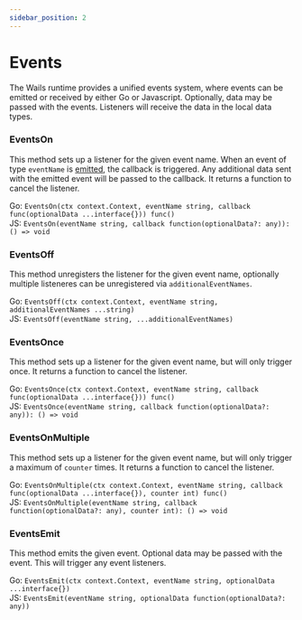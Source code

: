 ```yaml
---
sidebar_position: 2
---
```


# Events

The Wails runtime provides a unified events system, where events can be emitted or received by either Go or Javascript.
Optionally, data may be passed with the events. Listeners will receive the data in the local data types.

### EventsOn

This method sets up a listener for the given event name. When an event of type `eventName` is [emitted](#EventsEmit),
the callback is triggered. Any additional data sent with the emitted event will be passed to the callback. It returns
a function to cancel the listener.

Go: `EventsOn(ctx context.Context, eventName string, callback func(optionalData ...interface{})) func()`<br/>
JS: `EventsOn(eventName string, callback function(optionalData?: any)): () => void`

### EventsOff

This method unregisters the listener for the given event name, optionally multiple listeneres can be unregistered via `additionalEventNames`.

Go: `EventsOff(ctx context.Context, eventName string, additionalEventNames ...string)`<br/>
JS: `EventsOff(eventName string, ...additionalEventNames)`

### EventsOnce

This method sets up a listener for the given event name, but will only trigger once. It returns a function to cancel
the listener.

Go: `EventsOnce(ctx context.Context, eventName string, callback func(optionalData ...interface{})) func()`<br/>
JS: `EventsOnce(eventName string, callback function(optionalData?: any)): () => void`

### EventsOnMultiple

This method sets up a listener for the given event name, but will only trigger a maximum of `counter` times. It returns
a function to cancel the listener.

Go: `EventsOnMultiple(ctx context.Context, eventName string, callback func(optionalData ...interface{}), counter int) func()`<br/>
JS: `EventsOnMultiple(eventName string, callback function(optionalData?: any), counter int): () => void`

### EventsEmit

This method emits the given event. Optional data may be passed with the event. This will trigger any event listeners.

Go: `EventsEmit(ctx context.Context, eventName string, optionalData ...interface{})`<br/>
JS: `EventsEmit(eventName string, optionalData function(optionalData?: any))`
